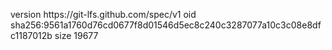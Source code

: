 version https://git-lfs.github.com/spec/v1
oid sha256:9561a1760d76cd0677f8d01546d5ec8c240c3287077a10c3c08e8dfc1187012b
size 19677
